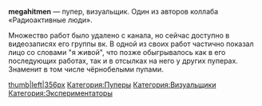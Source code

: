 {{Инфобокс для пуперов
|title2=megahitmen
|другие_ники=MGHTMN, Megavoid
|image3=[[Файл:Megahitmen.jpg|left]]
|сферы_творчества=RYTP, видеоарт
|год_начала=2012
|image4=
|имя_фамилия=Николай Менделеев
|дата_рождения=26 июля 1994 года
|место_проживания=Москва
|ссылки=
*[https://www.youtube.com/user/megahitmen YouTube]
*[https://vk.com/megahitmen группа вк]
}}'''megahitmen''' — пупер, визуальщик. Один из авторов коллаба «Радиоактивные люди».



Множество работ было удалено с канала, но сейчас доступно в видеозаписях его группы вк. В одной из своих работ частично показал лицо со словами "я живой", что позже обыгрывалось как в его последующих работах, так и в отсылках на него у других пуперах. Знаменит в том числе чёрнобелыми пупами.



[[Файл:Noir Moir|thumb|left|356px]]
[[Категория:Пуперы]]
[[Категория:Визуальщики]]
[[Категория:Экспериментаторы]]